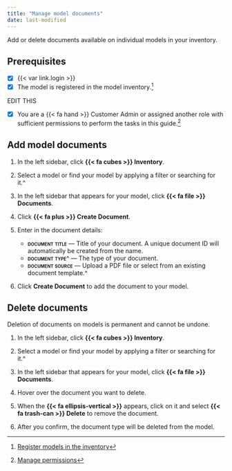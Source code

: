 ```yaml
---
title: "Manage model documents"
date: last-modified
---
```


Add or delete documents available on individual models in your inventory.

::: {.attn}

## Prerequisites

- [x] {{< var link.login >}}
- [x] The model is registered in the model inventory.[^1]

EDIT THIS

- [x] You are a [{{< fa hand >}} Customer Admin]{.bubble} or assigned another role with sufficient permissions to perform the tasks in this guide.[^2] 

:::

## Add model documents

1. In the left sidebar, click **{{< fa cubes >}} Inventory**.

2. Select a model or find your model by applying a filter or searching for it.^

3. In the left sidebar that appears for your model, click **{{< fa file >}} Documents**.

4. Click **{{< fa plus >}} Create Document**.

5. Enter in the document details: 

    - **[document title]{.smallcaps}** — Title of your document. A unique document ID will automatically be created from the name.
    - **[document type]{.smallcaps}**^ — The type of your document.
    - **[document source]{.smallcaps}** — Upload a PDF file or select from an existing document template.^

6. Click **Create Document** to add the document to your model.

## Delete documents

::: {.callout-important}
Deletion of documents on models is permanent and cannot be undone.
:::

1. In the left sidebar, click **{{< fa cubes >}} Inventory**.

2. Select a model or find your model by applying a filter or searching for it.^

3. In the left sidebar that appears for your model, click **{{< fa file >}} Documents**.

4. Hover over the document you want to delete.

5. When the **{{< fa ellipsis-vertical >}}** appears, click on it and select [**{{< fa trash-can >}} Delete**]{.red} to remove the document.

6. After you confirm, the document type will be deleted from the model.


<!-- FOOTNOTES -->

[^1]: [Register models in the inventory](/guide/model-inventory/register-models-in-inventory.qmd)

[^2]: [Manage permissions](/guide/configuration/manage-permissions.qmd)






